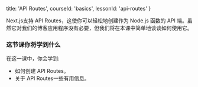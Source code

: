 
  title: 'API Routes',
  courseId: 'basics',
  lessonId: 'api-routes'
}

Next.js支持 API Routes，这使你可以轻松地创建作为 Node.js 函数的 API 端。虽然它对我们的博客应用程序没有必要，但我们将在本课中简单地谈谈如何使用它。

### 这节课你将学到什么

在这一课中，你会学到:

- 如何创建 API Routes。
- 关于 API Routes一些有用信息。

